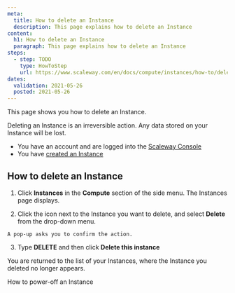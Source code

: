 ```yaml
---
meta:
  title: How to delete an Instance
  description: This page explains how to delete an Instance
content:
  h1: How to delete an Instance
  paragraph: This page explains how to delete an Instance
steps:
  - step: TODO
    type: HowToStep
    url: https://www.scaleway.com/en/docs/compute/instances/how-to/delete-instance
dates:
  validation: 2021-05-26
  posted: 2021-05-26
---
```


This page shows you how to delete an Instance.

<Message type="important">

  Deleting an Instance is an irreversible action. Any data stored on your Instance will be lost.

</Message>

<Message type="requirement">

  - You have an account and are logged into the [Scaleway Console](https://console.scaleway.com)
  - You have [created an Instance](/compute/instances/how-to/create-an-instance)
  
</Message>

## How to delete an Instance

1. Click **Instances** in the **Compute** section of the side menu. The Instances page displays.

2. Click the <Icon name="more" /> icon next to the Instance you want to delete, and select **Delete** from the drop-down menu.

  <Lightbox src="scaleway-delete-instance.png" alt="" />

    A pop-up asks you to confirm the action.

3. Type **DELETE** and then click **Delete this instance**

You are returned to the list of your Instances, where the Instance you deleted no longer appears.

<Navigation title="See Also">
  <PreviousButton to="/compute/instances/how-to/power-off-instance/">How to power-off an Instance</PreviousButton>
</Navigation>
